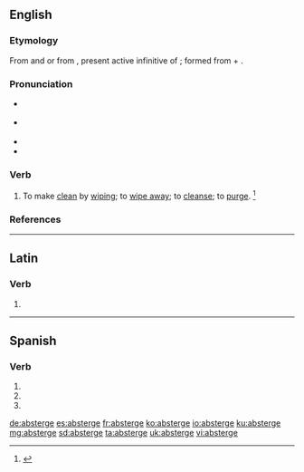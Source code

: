 ==English==

===Etymology===
From {{etyl|fr|en}} and {{etyl|frm|en}} {{term|absterger|lang=frm}} or from {{etyl|ML.|en}} {{term/t|la|abstergēre}}, present active infinitive of {{term/t|la|abstergeō||wipe off or away}}; formed from {{term|abs-|lang=la}} + {{term/t|la|tergeō||to wipe off}}.

===Pronunciation===
* {{a|RP}} {{IPA|/əbˈstɜː(ɹ)d͡ʒ/}}
* {{a|US}} {{IPA|/æbˈstɝd͡ʒ/|/əbˈstɝd͡ʒ/}}
* {{hyphenation|ab|sterge}}
* {{rhymes|ɜː(ɹ)dʒ}}

===Verb===
{{en-verb|absterg|ing}}

# {{context|transitive|archaic|nowadays|rare|lang=en}} To make [[clean]] by [[wipe|wiping]]; to [[wipe away]]; to [[cleanse]]; to [[purge]]. {{defdate|First attested in the early 16<sup>th</sup> century.}}<ref name=SOED>{{reference-book|last =|first =|authorlink =|coauthors =|editor =Brown, Lesley|others =|title = The Shorter Oxford English Dictionary|origdate =|origyear = 1933|origmonth =|url =|format =|accessdate =|accessyear =|accessmonth =|edition = 5th|date =|year =2003|month =|publisher =Oxford University Press|location =Oxford, UK|language =|id =|doi =|isbn =978-0-19-860575-7|lccn =|ol =|pages =9|chapter =|chapterurl =|quote =}}</ref>

===References===
<references/>

----

==Latin==

===Verb===
{{la-verb-form|abstergē}}

# {{conjugation of|abstergeō||2|s|pres|act|imp|lang=la}}

----

==Spanish==

===Verb===
{{es-verb-form|absterger}}

# {{es-verb form of|ending=er|mood=imperative|sense=affirmative|pers=2|formal=no|number=singular|[[absterger]]}}
# {{es-verb form of|ending=er|mood=indicative|tense=present|pers=2|formal=yes|number=singular|[[absterger]]}}
# {{es-verb form of|ending=er|mood=indicative|tense=present|pers=3|number=singular|[[absterger]]}}

[[de:absterge]]
[[es:absterge]]
[[fr:absterge]]
[[ko:absterge]]
[[io:absterge]]
[[ku:absterge]]
[[mg:absterge]]
[[sd:absterge]]
[[ta:absterge]]
[[uk:absterge]]
[[vi:absterge]]